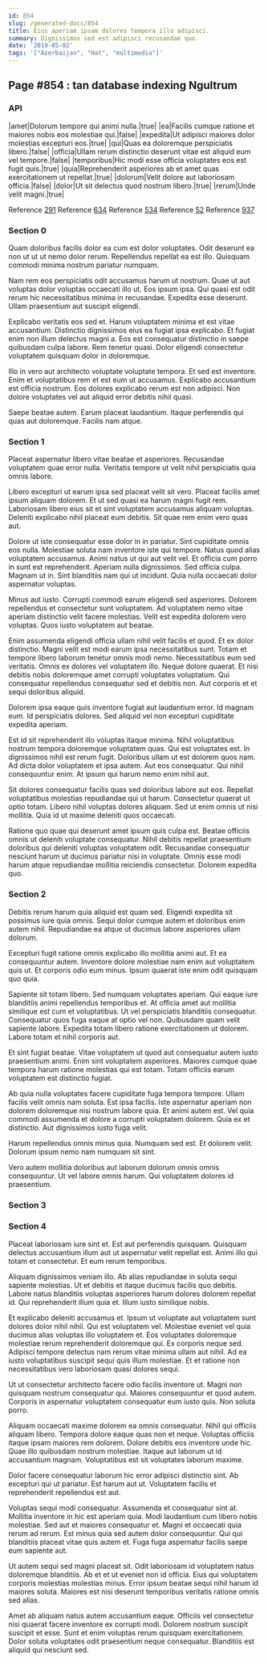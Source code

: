 ```yaml
---
id: 854
slug: /generated-docs/854
title: Eius aperiam ipsam dolores tempora illo adipisci.
summary: Dignissimos sed est adipisci recusandae quo.
date: '2019-05-02'
tags: '["Azerbaijan", "Hat", "multimedia"]'
---
```

<Partial />

## Page #854 : tan database indexing Ngultrum
### API

|amet|Dolorum tempore qui animi nulla.|true|
|ea|Facilis cumque ratione et maiores nobis eos molestiae qui.|false|
|expedita|Ut adipisci maiores dolor molestias excepturi eos.|true|
|qui|Quas ea doloremque perspiciatis libero.|false|
|officia|Ullam rerum distinctio deserunt vitae est aliquid eum vel tempore.|false|
|temporibus|Hic modi esse officia voluptates eos est fugit quis.|true|
|quia|Reprehenderit asperiores ab et amet quas exercitationem ut repellat.|true|
|dolorum|Velit dolore aut laboriosam officia.|false|
|dolor|Ut sit delectus quod nostrum libero.|true|
|rerum|Unde velit magni.|true|

Reference [291](/generated-docs/291)
Reference [634](/generated-docs/634)
Reference [534](/generated-docs/534)
Reference [52](/generated-docs/52)
Reference [937](/generated-docs/937)


### Section 0
Quam doloribus facilis dolor ea cum est dolor voluptates. Odit deserunt ea non ut ut ut nemo dolor rerum. Repellendus repellat ea est illo. Quisquam commodi minima nostrum pariatur numquam.
 Nam rem eos perspiciatis odit accusamus harum ut nostrum. Quae ut aut voluptas dolor voluptas occaecati illo ut. Eos ipsum ipsa. Qui quasi est odit rerum hic necessitatibus minima in recusandae. Expedita esse deserunt. Ullam praesentium aut suscipit eligendi.
 Explicabo veritatis eos sed et. Harum voluptatem minima et est vitae accusantium. Distinctio dignissimos eius ea fugiat ipsa explicabo. Et fugiat enim non illum delectus magni a.
Eos est consequatur distinctio in saepe quibusdam culpa labore. Rem tenetur quasi. Dolor eligendi consectetur voluptatem quisquam dolor in doloremque.
 Illo in vero aut architecto voluptate voluptate tempora. Et sed est inventore. Enim et voluptatibus rem et est eum ut accusamus. Explicabo accusantium est officia nostrum. Eos dolores explicabo rerum est non adipisci. Non dolore voluptates vel aut aliquid error debitis nihil quasi.
 Saepe beatae autem. Earum placeat laudantium. Itaque perferendis qui quas aut doloremque. Facilis nam atque.
### Section 1
Placeat aspernatur libero vitae beatae et asperiores. Recusandae voluptatem quae error nulla. Veritatis tempore ut velit nihil perspiciatis quia omnis labore.
 Libero excepturi ut earum ipsa sed placeat velit sit vero. Placeat facilis amet ipsum aliquam dolorem. Et ut sed quasi ea harum magni fugit rem. Laboriosam libero eius sit et sint voluptatem accusamus aliquam voluptas. Deleniti explicabo nihil placeat eum debitis. Sit quae rem enim vero quas aut.
 Dolore ut iste consequatur esse dolor in in pariatur. Sint cupiditate omnis eos nulla. Molestiae soluta nam inventore iste qui tempore. Natus quod alias voluptatem accusamus. Animi natus ut qui aut velit vel.
Et officia cum porro in sunt est reprehenderit. Aperiam nulla dignissimos. Sed officia culpa. Magnam ut in. Sint blanditiis nam qui ut incidunt. Quia nulla occaecati dolor aspernatur voluptas.
 Minus aut iusto. Corrupti commodi earum eligendi sed asperiores. Dolorem repellendus et consectetur sunt voluptatem. Ad voluptatem nemo vitae aperiam distinctio velit facere molestias. Velit est expedita dolorem vero voluptas. Quos iusto voluptatem aut beatae.
 Enim assumenda eligendi officia ullam nihil velit facilis et quod. Et ex dolor distinctio. Magni velit est modi earum ipsa necessitatibus sunt. Totam et tempore libero laborum tenetur omnis modi nemo.
Necessitatibus eum sed veritatis. Omnis ex dolores vel voluptatem illo. Neque dolore quaerat. Et nisi debitis nobis doloremque amet corrupti voluptates voluptatum. Qui consequatur repellendus consequatur sed et debitis non. Aut corporis et et sequi doloribus aliquid.
 Dolorem ipsa eaque quis inventore fugiat aut laudantium error. Id magnam eum. Id perspiciatis dolores. Sed aliquid vel non excepturi cupiditate expedita aperiam.
 Est id sit reprehenderit illo voluptas itaque minima. Nihil voluptatibus nostrum tempora doloremque voluptatem quas. Qui est voluptates est. In dignissimos nihil est rerum fugit.
Doloribus ullam ut est dolorem quos nam. Ad dicta dolor voluptatem et ipsa autem. Aut eos consequatur. Qui nihil consequuntur enim. At ipsum qui harum nemo enim nihil aut.
 Sit dolores consequatur facilis quas sed doloribus labore aut eos. Repellat voluptatibus molestias repudiandae qui ut harum. Consectetur quaerat ut optio totam. Libero nihil voluptas dolores aliquam. Sed ut enim omnis ut nisi mollitia. Quia id ut maxime deleniti quos occaecati.
 Ratione quo quae qui deserunt amet ipsum quis culpa est. Beatae officiis omnis ut deleniti voluptate consequatur. Nihil debitis repellat praesentium doloribus qui deleniti voluptas voluptatem odit. Recusandae consequatur nesciunt harum ut ducimus pariatur nisi in voluptate. Omnis esse modi harum atque repudiandae mollitia reiciendis consectetur. Dolorem expedita quo.
### Section 2
Debitis rerum harum quia aliquid est quam sed. Eligendi expedita sit possimus iure quia omnis. Sequi dolor cumque autem et doloribus enim autem nihil. Repudiandae ea atque ut ducimus labore asperiores ullam dolorum.
 Excepturi fugit ratione omnis explicabo illo mollitia animi aut. Et ea consequuntur autem. Inventore dolore molestiae nam enim aut voluptatem quis ut. Et corporis odio eum minus. Ipsum quaerat iste enim odit quisquam quo quia.
 Sapiente sit totam libero. Sed numquam voluptates aperiam. Qui eaque iure blanditiis animi repellendus temporibus et. At officia amet aut mollitia similique est cum et voluptatibus. Ut vel perspiciatis blanditiis consequatur.
Consequatur quos fuga eaque at optio vel non. Quibusdam quam velit sapiente labore. Expedita totam libero ratione exercitationem ut dolorem. Labore totam et nihil corporis aut.
 Et sint fugiat beatae. Vitae voluptatem ut quod aut consequatur autem iusto praesentium animi. Enim sint voluptatem asperiores. Maiores cumque quae tempora harum ratione molestias qui est totam. Totam officiis earum voluptatem est distinctio fugiat.
 Ab quia nulla voluptates facere cupiditate fuga tempora tempore. Ullam facilis velit omnis nam soluta. Est ipsa facilis. Iste aspernatur aperiam non dolorem doloremque nisi nostrum labore quia.
Et animi autem est. Vel quia commodi assumenda et dolore a corrupti voluptatem dolorem. Quia ex et distinctio. Aut dignissimos iusto fuga velit.
 Harum repellendus omnis minus quia. Numquam sed est. Et dolorem velit. Dolorum ipsum nemo nam numquam sit sint.
 Vero autem mollitia doloribus aut laborum dolorum omnis omnis consequuntur. Ut vel labore omnis harum. Qui voluptatem dolores id praesentium.
### Section 3

### Section 4
Placeat laboriosam iure sint et. Est aut perferendis quisquam. Quisquam delectus accusantium illum aut ut aspernatur velit repellat est. Animi illo qui totam et consectetur. Et eum rerum temporibus.
 Aliquam dignissimos veniam illo. Ab alias repudiandae in soluta sequi sapiente molestias. Ut et debitis et itaque ducimus facilis quo debitis. Labore natus blanditiis voluptas asperiores harum dolores dolorem repellat id. Qui reprehenderit illum quia et. Illum iusto similique nobis.
 Et explicabo deleniti accusamus et. Ipsum ut voluptate aut voluptatem sunt dolores dolor nihil nihil. Qui est voluptatem vel.
Molestiae eveniet vel quia ducimus alias voluptas illo voluptatem et. Eos voluptates doloremque molestiae rerum reprehenderit doloremque qui. Ex corporis neque sed. Adipisci tempore delectus nam rerum vitae minima ullam aut nihil. Ad ea iusto voluptatibus suscipit sequi quis illum molestiae. Et et ratione non necessitatibus vero laboriosam quasi dolores sequi.
 Ut ut consectetur architecto facere odio facilis inventore ut. Magni non quisquam nostrum consequatur qui. Maiores consequuntur et quod autem. Corporis in aspernatur voluptatem consequatur eum iusto quis. Non soluta porro.
 Aliquam occaecati maxime dolorem ea omnis consequatur. Nihil qui officiis aliquam libero. Tempora dolore eaque quas non et neque.
Voluptas officiis itaque ipsam maiores rem dolorem. Dolore debitis eos inventore unde hic. Quae illo quibusdam nostrum molestiae. Itaque aut laborum ut id accusantium magnam. Voluptatibus est sit voluptates laborum maxime.
 Dolor facere consequatur laborum hic error adipisci distinctio sint. Ab excepturi qui ut pariatur. Est harum aut ut. Voluptatem facilis et reprehenderit repellendus est aut.
 Voluptas sequi modi consequatur. Assumenda et consequatur sint at. Mollitia inventore in hic est aperiam quia. Modi laudantium cum libero nobis molestiae. Sed aut et maiores consequatur et.
Magni et occaecati quia rerum ad rerum. Est minus quia sed autem dolor consequuntur. Qui qui blanditiis placeat vitae quis autem et. Fuga fuga aspernatur facilis saepe eum sapiente aut.
 Ut autem sequi sed magni placeat sit. Odit laboriosam id voluptatem natus doloremque blanditiis. Ab et et ut eveniet non id officia. Eius qui voluptatem corporis molestias molestias minus. Error ipsum beatae sequi nihil harum id maiores soluta. Maiores est nisi deserunt temporibus veritatis ratione omnis sed alias.
 Amet ab aliquam natus autem accusantium eaque. Officiis vel consectetur nisi quaerat facere inventore ex corrupti modi. Dolorem nostrum suscipit suscipit et esse. Sunt et enim voluptas rerum quisquam exercitationem. Dolor soluta voluptates odit praesentium neque consequatur. Blanditiis est aliquid qui nesciunt sed.
